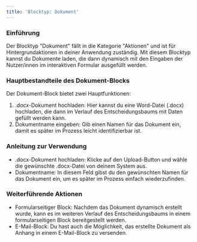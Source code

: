 ```yaml
---
title: 'Blocktyp: Dokument'
---
```


### Einführung

Der Blocktyp "Dokument" fällt in die Kategorie "Aktionen" und ist für Hintergrundaktionen in deiner Anwendung zuständig. Mit diesem Blocktyp kannst du Dokumente laden, die dann dynamisch mit den Eingaben der Nutzer/innen im interaktiven Formular ausgefüllt werden.

### Hauptbestandteile des Dokument-Blocks

Der Dokument-Block bietet zwei Hauptfunktionen:

1. .docx-Dokument hochladen: Hier kannst du eine Word-Datei (.docx) hochladen, die dann im Verlauf des Entscheidungsbaums mit Daten gefüllt werden kann.
2. Dokumentname eingeben: Gib einen Namen für das Dokument ein, damit es später im Prozess leicht identifizierbar ist.

### Anleitung zur Verwendung

* .docx-Dokument hochladen: Klicke auf den Upload-Button und wähle die gewünschte .docx-Datei von deinem System aus.
* Dokumentname: In diesem Feld gibst du den gewünschten Namen für das Dokument ein, um es später im Prozess einfach wiederzufinden.

### Weiterführende Aktionen

* Formularseitiger Block: Nachdem das Dokument dynamisch erstellt wurde, kann es im weiteren Verlauf des Entscheidungsbaums in einem formularseitigen Block bereitgestellt werden.
* E-Mail-Block: Du hast auch die Möglichkeit, das erstellte Dokument als Anhang in einem E-Mail-Block zu versenden.
